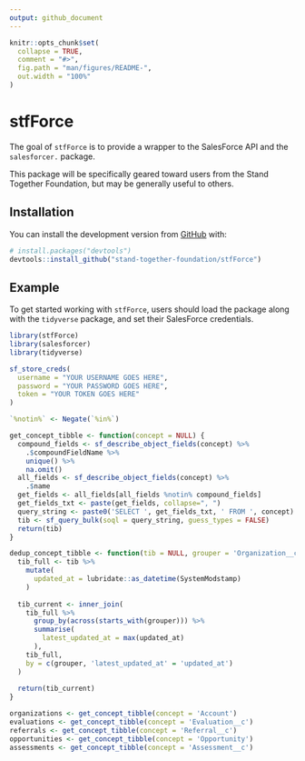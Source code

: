 ```yaml
---
output: github_document
---
```


<!-- README.md is generated from README.Rmd. Please edit that file -->

```r
knitr::opts_chunk$set(
  collapse = TRUE,
  comment = "#>",
  fig.path = "man/figures/README-",
  out.width = "100%"
)
```

# stfForce


The goal of `stfForce` is to provide a wrapper to the SalesForce API and the `salesforcer.` package. 

This package will be specifically geared toward users from the Stand Together Foundation, but may be generally useful to others. 

## Installation

You can install the development version from [GitHub](https://github.com/) with:

``` r
# install.packages("devtools")
devtools::install_github("stand-together-foundation/stfForce")
```
## Example

To get started working with `stfForce`, users should load the package along with the `tidyverse` package, and set their SalesForce credentials.

```r
library(stfForce)
library(salesforcer)
library(tidyverse)

sf_store_creds(
  username = "YOUR USERNAME GOES HERE", 
  password = "YOUR PASSWORD GOES HERE", 
  token = "YOUR TOKEN GOES HERE"
)

`%notin%` <- Negate(`%in%`)

get_concept_tibble <- function(concept = NULL) {
  compound_fields <- sf_describe_object_fields(concept) %>% 
    .$compoundFieldName %>%
    unique() %>%
    na.omit()
  all_fields <- sf_describe_object_fields(concept) %>% 
    .$name
  get_fields <- all_fields[all_fields %notin% compound_fields]
  get_fields_txt <- paste(get_fields, collapse=", ")
  query_string <- paste0('SELECT ', get_fields_txt, ' FROM ', concept)
  tib <- sf_query_bulk(soql = query_string, guess_types = FALSE)
  return(tib)
}

dedup_concept_tibble <- function(tib = NULL, grouper = 'Organization__c') {
  tib_full <- tib %>% 
    mutate(
      updated_at = lubridate::as_datetime(SystemModstamp)
    )
  
  tib_current <- inner_join(
    tib_full %>% 
      group_by(across(starts_with(grouper))) %>% 
      summarise(
        latest_updated_at = max(updated_at)
      ), 
    tib_full, 
    by = c(grouper, 'latest_updated_at' = 'updated_at')
  )
  
  return(tib_current)
}

organizations <- get_concept_tibble(concept = 'Account')
evaluations <- get_concept_tibble(concept = 'Evaluation__c')
referrals <- get_concept_tibble(concept = 'Referral__c')
opportunities <- get_concept_tibble(concept = 'Opportunity') 
assessments <- get_concept_tibble(concept = 'Assessment__c')


```

